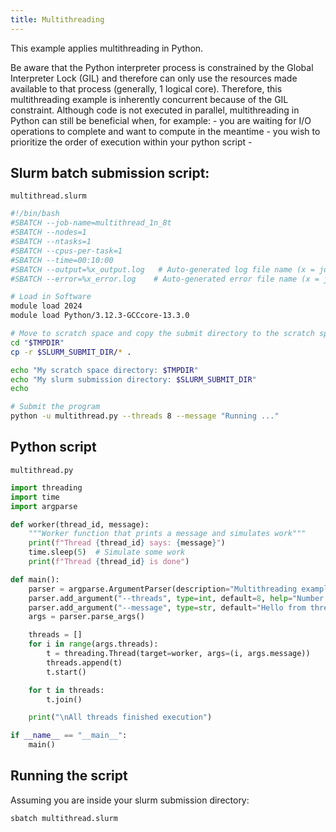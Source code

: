 ```yaml
---
title: Multithreading
---
```


This example applies multithreading in Python. 

Be aware that the Python interpreter process is constrained by the Global Interpreter Lock (GIL) and therefore can only use the resources made available to that process (generally, 1 logical core). Therefore, this multithreading example is inherently concurrent because of the GIL constraint. Although code is not executed in parallel, multithreading in Python can still be beneficial when, for example: - you are waiting for I/O operations to complete and want to compute in the meantime - you wish to prioritize the order of execution within your python script -

## Slurm batch submission script:

`multithread.slurm` 

```sh
#!/bin/bash
#SBATCH --job-name=multithread_1n_8t
#SBATCH --nodes=1
#SBATCH --ntasks=1
#SBATCH --cpus-per-task=1  
#SBATCH --time=00:10:00
#SBATCH --output=%x_output.log   # Auto-generated log file name (x = job-name)
#SBATCH --error=%x_error.log    # Auto-generated error file name (x = job-name)

# Load in Software
module load 2024 
module load Python/3.12.3-GCCcore-13.3.0

# Move to scratch space and copy the submit directory to the scratch space
cd "$TMPDIR"
cp -r $SLURM_SUBMIT_DIR/* .

echo "My scratch space directory: $TMPDIR"
echo "My slurm submission directory: $SLURM_SUBMIT_DIR"
echo

# Submit the program
python -u multithread.py --threads 8 --message "Running ..."
```

## Python script
`multithread.py`

```python
import threading
import time
import argparse

def worker(thread_id, message):
    """Worker function that prints a message and simulates work"""
    print(f"Thread {thread_id} says: {message}")
    time.sleep(5)  # Simulate some work
    print(f"Thread {thread_id} is done")

def main():
    parser = argparse.ArgumentParser(description="Multithreading example in SLURM")
    parser.add_argument("--threads", type=int, default=8, help="Number of threads to use")
    parser.add_argument("--message", type=str, default="Hello from thread (default)", help="Message for each thread")
    args = parser.parse_args()

    threads = []
    for i in range(args.threads):
        t = threading.Thread(target=worker, args=(i, args.message))
        threads.append(t)
        t.start()

    for t in threads:
        t.join()

    print("\nAll threads finished execution")

if __name__ == "__main__":
    main()
```

## Running the script

Assuming you are inside your slurm submission directory:
```sh
sbatch multithread.slurm
```